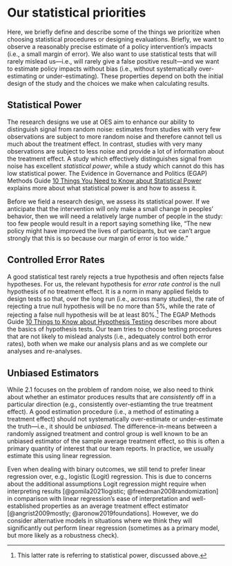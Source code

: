 
# Our statistical priorities

Here, we briefly define and describe some of the things we prioritize when choosing statistical procedures or designing evaluations. Briefly, we want to observe a reasonably precise estimate of a policy intervention's impacts (i.e., a small margin of error). We also want to use statistical tests that will rarely mislead us---i.e., will rarely give a false positive result---and we want to estimate policy impacts without bias (i.e., without systematically over-estimating or under-estimating). These properties depend on both the initial design of the study and the choices we make when calculating results.

## Statistical Power

The research designs we use at OES aim to enhance our ability to
distinguish signal from random noise: estimates from studies with very few observations are subject to more random noise and therefore cannot tell us much about the treatment effect. In contrast, studies with very many observations are subject to less noise and provide a lot of information about the treatment effect. A study which effectively distinguishes signal from noise has excellent *statistical power*, while a study which cannot do this has low statistical power. The Evidence in Governance and Politics (EGAP) Methods Guide [10 Things You Need to Know about Statistical Power](https://egap.org/resource/10-things-to-know-about-hypothesis-testing/) explains more about what statistical power is and how to assess it.

Before we field a research design, we assess its statistical power. If we
anticipate that the intervention will only make a small change in peoples'
behavior, then we will need a relatively large number of people in the study: too few people would result in a report saying something like, "The new policy might have improved the lives of participants, but we can't argue strongly that this is so because our margin of error is too wide."

## Controlled Error Rates

A good statistical test rarely rejects a true hypothesis and often rejects
false hypotheses. For us, the relevant hypothesis for *error rate control* is the null hypothesis of no treatment effect. It is a norm in many applied fields to design tests so that, over the long run (i.e., across many studies), the rate of rejecting a true null hypothesis will be no more than 5%, while the rate of rejecting a false null hypothesis will be at least 80%.^[This latter rate is referring to statistical power, discussed above.] The EGAP Methods Guide [10 Things to Know about Hypothesis
Testing](https://egap.org/resource/10-things-to-know-about-hypothesis-testing/) describes more about the basics of hypothesis tests. Our team tries to choose testing procedures that are not likely to mislead analysts (i.e., adequately control both error rates), both when we make our analysis plans and as we complete our analyses and re-analyses.

## Unbiased Estimators

While 2.1 focuses on the problem of random noise, we also need to think about whether an estimator produces results that are *consistently* off in a particular direction (e.g., consistently over-estiamting the true treatment effect). A good estimation procedure (i.e., a method of estimating a treatment effect) should not systematically over-estimate or under-estimate the truth---i.e., it should be *unbiased*. The difference-in-means between a randomly assigned treatment and control group is well known to be an unbiased estimator of the sample average treatment effect, so this is often a primary quantity of interest that our team reports. In practice, we usually estimate this using linear regression.

Even when dealing with binary outcomes, we still tend to prefer linear regression over, e.g., logistic (Logit) regression. This is due to concerns about the additional assumptions Logit regression might require when interpreting results [@gomila2021logistic; @freedman2008randomization] in comparison with linear regression's ease of interpretation and well-established properties as an average treatment effect estimator [@angrist2009mostly; @aronow2019foundations]. However, we do consider alternative models in situations where we think they will significantly out perform linear regression (sometimes as a primary model, but more likely as a robustness check).

